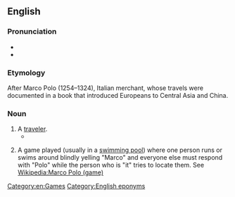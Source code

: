 ==English==
{{wikipedia|Marco Polo}}

===Pronunciation===
* {{IPA|/mɑrkoʊ poʊloʊ/|lang=en}}
* {{audio|en-us-marco polo.ogg|Audio (US)|lang=en}}

===Etymology===
After Marco Polo (1254–1324), Italian merchant, whose travels were documented in a book that introduced Europeans to Central Asia and China.

===Noun===
{{en-noun}}

# A [[traveler]].
#*{{quote-book
|year=2004
|author=Ross E. Dunn
|title=The adventures of Ibn Battuta, a Muslim traveler of the fourteenth century
|chapter=1
|url=http://books.google.com/books?id=Js8qHFVw2gEC&pg=PA5&dq=the-Marco-Polo-of
|isbn=
|page=5
|passage=Ibn Battuta has inevitably been compared with him and has usually taken second prize as "the '''Marco Polo''' of the Muslim world" or "the Marco Polo of the tropics"}}
# {{cx|uncountable|lang=en}} A game played (usually in a [[swimming pool]]) where one person runs or swims around blindly yelling "Marco" and everyone else must respond with "Polo" while the person who is "it" tries to locate them. See [[Wikipedia:Marco Polo (game)]]

[[Category:en:Games]]
[[Category:English eponyms]]